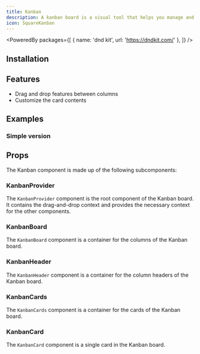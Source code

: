 ```yaml
---
title: Kanban
description: A kanban board is a visual tool that helps you manage and visualize your work. It is a board with columns, and each column represents a status, e.g. "Backlog", "In Progress", "Done".
icon: SquareKanban
---
```


<PoweredBy packages={[
  { name: 'dnd kit', url: 'https://dndkit.com/' },
]} />

<Preview path="kanban" />

## Installation

<Installer packageName="kanban" />

## Features

- Drag and drop features between columns
- Customize the card contents

## Examples

### Simple version

<Preview path="kanban-simple" />

## Props

The Kanban component is made up of the following subcomponents:

### KanbanProvider

The `KanbanProvider` component is the root component of the Kanban board. It contains the drag-and-drop context and provides the necessary context for the other components.

<AutoTypeTable path="node_modules/@repo/kanban/index.tsx" name="KanbanProviderProps" />

### KanbanBoard

The `KanbanBoard` component is a container for the columns of the Kanban board.

<AutoTypeTable path="node_modules/@repo/kanban/index.tsx" name="KanbanBoardProps" />

### KanbanHeader

The `KanbanHeader` component is a container for the column headers of the Kanban board.

<AutoTypeTable path="node_modules/@repo/kanban/index.tsx" name="KanbanHeaderProps" />

### KanbanCards

The `KanbanCards` component is a container for the cards of the Kanban board.

<AutoTypeTable path="node_modules/@repo/kanban/index.tsx" name="KanbanCardsProps" />

### KanbanCard

The `KanbanCard` component is a single card in the Kanban board.

<AutoTypeTable path="node_modules/@repo/kanban/index.tsx" name="KanbanCardProps" />
